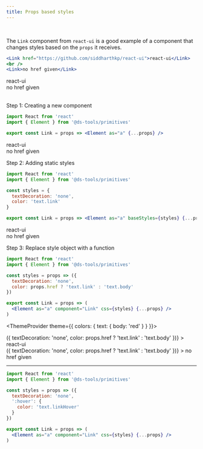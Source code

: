 ```yaml
---
title: Props based styles
---
```



<br />

The `Link` component from `react-ui` is a good example of a component that changes styles based on the `props` it receives.

<div className="example code-first preview-margin">

```jsx
<Link href="https://github.com/siddharthkp/react-ui">react-ui</Link>
<br />
<Link>no href given</Link>
```

<ThemeProvider>
  <div>
    <Link href="https://github.com/siddharthkp/react-ui">react-ui</Link>
    <br />
    <Link>no href given</Link>
  </div>
</ThemeProvider>

</div>

<br />

Step 1: Creating a new component

<div className="example code-first preview-margin">

```jsx
import React from 'react'
import { Element } from '@ds-tools/primitives'

export const Link = props => <Element as="a" {...props} />
```

<ThemeProvider>
  <div>
    <Element as="a" href="https://github.com/siddharthkp/react-ui">
      react-ui
    </Element>
    <br />
    <Element as="a">no href given</Element>
  </div>
</ThemeProvider>

</div>

Step 2: Adding static styles

<div className="example code-first preview-margin">

```jsx
import React from 'react'
import { Element } from '@ds-tools/primitives'

const styles = {
  textDecoration: 'none',
  color: 'text.link'
}

export const Link = props => <Element as="a" baseStyles={styles} {...props} />
```

<ThemeProvider>
  <div>
    <Element
      as="a"
      href="https://github.com/siddharthkp/react-ui"
      css={{
        textDecoration: 'none',
        color: 'text.link',
        ':hover': {
          color: 'text.linkHover'
        }
      }}
    >
      react-ui
    </Element>
    <br />
    <Element as="a" css={{ textDecoration: 'none' }}>
      no href given
    </Element>
  </div>
</ThemeProvider>

</div>

Step 3: Replace style object with a function

<div className="example code-first preview-margin">

```jsx
import React from 'react'
import { Element } from '@ds-tools/primitives'

const styles = props => ({
  textDecoration: 'none',
  color: props.href ? 'text.link' : 'text.body'
})

export const Link = props => (
  <Element as="a" component="Link" css={styles} {...props} />
)
```

<ThemeProvider theme={{ colors: { text: { body: 'red' } } }}>
  <div>
    <Element
      as="a"
      href="https://github.com/siddharthkp/react-ui"
      css={props => ({
        textDecoration: 'none',
        color: props.href ? 'text.link' : 'text.body'
      })}
    >
      react-ui
    </Element>
    <br />
    <Element
      as="a"
      css={props => ({
        textDecoration: 'none',
        color: props.href ? 'text.link' : 'text.body'
      })}
    >
      no href given
    </Element>
  </div>
</ThemeProvider>

</div>

<Element as="a" />

---

```jsx
import React from 'react'
import { Element } from '@ds-tools/primitives'

const styles = props => ({
  textDecoration: 'none',
  ':hover': {
    color: 'text.linkHover'
  }
})

export const Link = props => (
  <Element as="a" component="Link" css={styles} {...props} />
)
```
